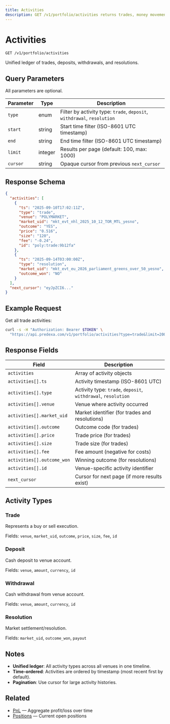 ```yaml
---
title: Activities
description: GET /v1/portfolio/activities returns trades, money movements, and resolutions with cursor paging.
---
```


# Activities

```
GET /v1/portfolio/activities
```

Unified ledger of trades, deposits, withdrawals, and resolutions.

## Query Parameters

All parameters are optional.

| Parameter | Type | Description |
|-----------|------|-------------|
| `type` | enum | Filter by activity type: `trade`, `deposit`, `withdrawal`, `resolution` |
| `start` | string | Start time filter (ISO-8601 UTC timestamp) |
| `end` | string | End time filter (ISO-8601 UTC timestamp) |
| `limit` | integer | Results per page (default: 100, max: 1000) |
| `cursor` | string | Opaque cursor from previous `next_cursor` |

## Response Schema

```json
{
  "activities": [
    {
      "ts": "2025-09-10T17:02:11Z",
      "type": "trade",
      "venue": "POLYMARKET",
      "market_uid": "mkt_evt_nhl_2025_10_12_TOR_MTL_yesno",
      "outcome": "YES",
      "price": "0.516",
      "size": "120",
      "fee": "-0.24",
      "id": "poly:trade:9b12fa"
    },
    {
      "ts": "2025-09-14T03:00:00Z",
      "type": "resolution",
      "market_uid": "mkt_evt_eu_2026_parliament_greens_over_50_yesno",
      "outcome_won": "NO"
    }
  ],
  "next_cursor": "eyJpZCI6..."
}
```

## Example Request

Get all trade activities:

```bash
curl -s -H "Authorization: Bearer $TOKEN" \
  "https://api.predexa.com/v1/portfolio/activities?type=trade&limit=200"
```

## Response Fields

| Field | Description |
|-------|-------------|
| `activities` | Array of activity objects |
| `activities[].ts` | Activity timestamp (ISO-8601 UTC) |
| `activities[].type` | Activity type: `trade`, `deposit`, `withdrawal`, `resolution` |
| `activities[].venue` | Venue where activity occurred |
| `activities[].market_uid` | Market identifier (for trades and resolutions) |
| `activities[].outcome` | Outcome code (for trades) |
| `activities[].price` | Trade price (for trades) |
| `activities[].size` | Trade size (for trades) |
| `activities[].fee` | Fee amount (negative for costs) |
| `activities[].outcome_won` | Winning outcome (for resolutions) |
| `activities[].id` | Venue-specific activity identifier |
| `next_cursor` | Cursor for next page (if more results exist) |

## Activity Types

### Trade
Represents a buy or sell execution.

Fields: `venue`, `market_uid`, `outcome`, `price`, `size`, `fee`, `id`

### Deposit
Cash deposit to venue account.

Fields: `venue`, `amount`, `currency`, `id`

### Withdrawal
Cash withdrawal from venue account.

Fields: `venue`, `amount`, `currency`, `id`

### Resolution
Market settlement/resolution.

Fields: `market_uid`, `outcome_won`, `payout`

## Notes

- **Unified ledger**: All activity types across all venues in one timeline.
- **Time-ordered**: Activities are ordered by timestamp (most recent first by default).
- **Pagination**: Use cursor for large activity histories.

## Related

- [PnL](/pages/portfolio/pnl) — Aggregate profit/loss over time
- [Positions](/pages/portfolio/positions) — Current open positions
